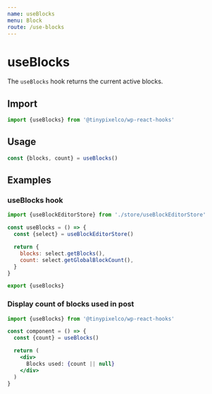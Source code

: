 ```yaml
---
name: useBlocks
menu: Block
route: /use-blocks
---
```


# useBlocks

The `useBlocks` hook returns the current active blocks.

## Import

```jsx
import {useBlocks} from '@tinypixelco/wp-react-hooks'
```

## Usage

```jsx
const {blocks, count} = useBlocks()
```

## Examples

### useBlocks hook

```jsx
import {useBlockEditorStore} from './store/useBlockEditorStore'

const useBlocks = () => {
  const {select} = useBlockEditorStore()

  return {
    blocks: select.getBlocks(),
    count: select.getGlobalBlockCount(),
  }
}

export {useBlocks}

```

### Display count of blocks used in post

```jsx
import {useBlocks} from '@tinypixelco/wp-react-hooks'

const component = () => {
  const {count} = useBlocks()

  return (
    <div>
      Blocks used: {count || null}
    </div>
  )
}
```
